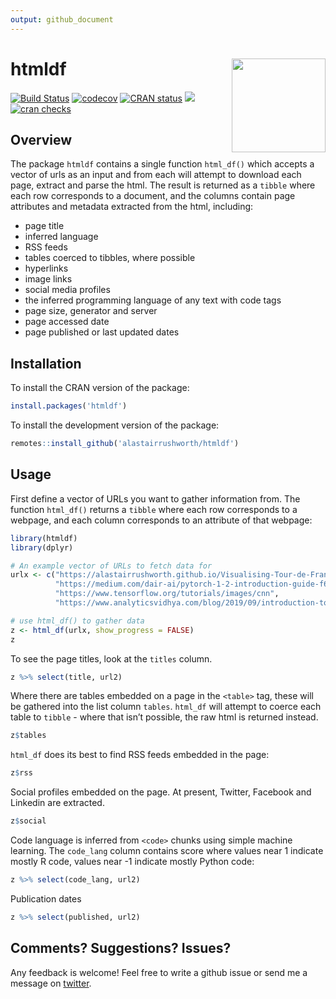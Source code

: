 ```yaml
---
output: github_document
---
```


# htmldf <img src="man/figures/hex.png" align="right" width="150" />

[![Build Status](https://travis-ci.org/alastairrushworth/htmldf.svg?branch=master)](https://travis-ci.org/alastairrushworth/htmldf)
[![codecov](https://codecov.io/gh/alastairrushworth/htmldf/branch/master/graph/badge.svg)](https://codecov.io/gh/alastairrushworth/htmldf)
[![CRAN status](https://www.r-pkg.org/badges/version/htmldf)](https://cran.r-project.org/package=htmldf)
[![](https://cranlogs.r-pkg.org/badges/htmldf)](https://cran.r-project.org/package=htmldf)
[![cran checks](https://cranchecks.info/badges/summary/htmldf)](https://cran.r-project.org/web/checks/check_results_htmldf.html)  

Overview
---

The package `htmldf` contains a single function `html_df()` which accepts a vector of urls as an input and from each will attempt to download each page, extract and parse the html.  The result is returned as a `tibble` where each row corresponds to a document, and the columns contain page attributes and metadata extracted from the html, including:

+ page title
+ inferred language
+ RSS feeds
+ tables coerced to tibbles, where possible
+ hyperlinks
+ image links
+ social media profiles
+ the inferred programming language of any text with code tags
+ page size, generator and server
+ page accessed date
+ page published or last updated dates


Installation
---  

To install the CRAN version of the package:

```r
install.packages('htmldf')
```

To install the development version of the package:

```r
remotes::install_github('alastairrushworth/htmldf')
```

Usage
---  

First define a vector of URLs you want to gather information from.  The function `html_df()` returns a `tibble` where each row corresponds to a webpage, and each column corresponds to an attribute of that webpage:
```r
library(htmldf)
library(dplyr)

# An example vector of URLs to fetch data for
urlx <- c("https://alastairrushworth.github.io/Visualising-Tour-de-France-data-in-R/",
          "https://medium.com/dair-ai/pytorch-1-2-introduction-guide-f6fa9bb7597c",
          "https://www.tensorflow.org/tutorials/images/cnn", 
          "https://www.analyticsvidhya.com/blog/2019/09/introduction-to-pytorch-from-scratch/")

# use html_df() to gather data
z <- html_df(urlx, show_progress = FALSE)
z
```

To see the page titles, look at the `titles` column.  
```r
z %>% select(title, url2)
```


Where there are tables embedded on a page in the `<table>` tag, these will be gathered into the list column `tables`.  `html_df` will attempt to coerce each table to `tibble` - where that isn't possible, the raw html is returned instead.

```r
z$tables
```

`html_df` does its best to find RSS feeds embedded in the page:
```r
z$rss
```

Social profiles embedded on the page.  At present, Twitter, Facebook and Linkedin are extracted.
```r
z$social
```

Code language is inferred from `<code>` chunks using simple machine learning.  The `code_lang` column contains score where values near 1 indicate mostly R code, values near -1 indicate mostly Python code:
```r
z %>% select(code_lang, url2)
```

Publication dates

```r
z %>% select(published, url2)
```


Comments? Suggestions? Issues?
---  

Any feedback is welcome! Feel free to write a github issue or send me a message on [twitter](https://twitter.com/rushworth_a).




